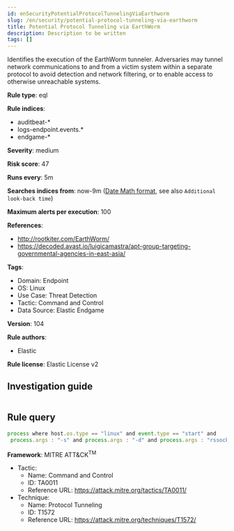 ```yaml
---
id: enSecurityPotentialProtocolTunnelingViaEarthworm
slug: /en/security/potential-protocol-tunneling-via-earthworm
title: Potential Protocol Tunneling via EarthWorm
description: Description to be written
tags: []
---
```


<div id="potential-protocol-tunneling-via-earthworm"></div>

Identifies the execution of the EarthWorm tunneler. Adversaries may tunnel network communications to and from a victim system within a separate protocol to avoid detection and network filtering, or to enable access to otherwise unreachable systems.

**Rule type**: eql

**Rule indices**: 

* auditbeat-*
* logs-endpoint.events.*
* endgame-*

**Severity**: medium

**Risk score**: 47

**Runs every**: 5m

**Searches indices from**: now-9m ([Date Math format](((ref))/common-options.html#date-math), see also <DocLink id="enSecurityRulesUiCreate" section="set-the-rules-schedule">`Additional look-back time`</DocLink>)

**Maximum alerts per execution**: 100

**References**: 

* http://rootkiter.com/EarthWorm/
* https://decoded.avast.io/luigicamastra/apt-group-targeting-governmental-agencies-in-east-asia/

**Tags**: 

* Domain: Endpoint
* OS: Linux
* Use Case: Threat Detection
* Tactic: Command and Control
* Data Source: Elastic Endgame

**Version**: 104

**Rule authors**: 

* Elastic

**Rule license**: Elastic License v2

## Investigation guide

```markdown

```

## Rule query

```js
process where host.os.type == "linux" and event.type == "start" and
 process.args : "-s" and process.args : "-d" and process.args : "rssocks"

```

**Framework**: MITRE ATT&CK<sup>TM</sup>

* Tactic:
    * Name: Command and Control
    * ID: TA0011
    * Reference URL: https://attack.mitre.org/tactics/TA0011/
* Technique:
    * Name: Protocol Tunneling
    * ID: T1572
    * Reference URL: https://attack.mitre.org/techniques/T1572/

